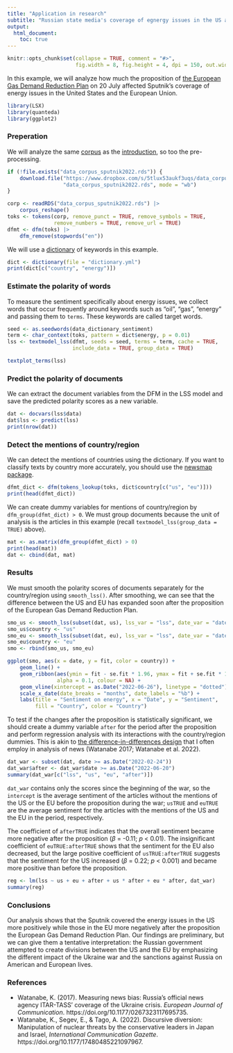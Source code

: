 ```yaml
---
title: "Application in research"
subtitle: "Russian state media's coverage of egnergy issues in the US and the EU"
output: 
  html_document:
    toc: true
---
```


```r
knitr::opts_chunk$set(collapse = TRUE, comment = "#>", 
                      fig.width = 8, fig.height = 4, dpi = 150, out.width = 760)
```

In this example, we will analyze how much the proposition of [the European Gas Demand Reduction Plan](https://ec.europa.eu/commission/presscorner/detail/en/ip_22_4608) on 20 July affected Sputnik's coverage of energy issues in the United States and the European Union.

```r
library(LSX)
library(quanteda)
library(ggplot2)
```

### Preperation

We will analyze the same [corpus](https://www.dropbox.com/s/5tlux53aukf3uqs/data_corpus_sputnik2022.rds?dl=1) as the [introduction](./introduction.html), so too the pre-processing.

```r
if (!file.exists("data_corpus_sputnik2022.rds")) {
    download.file("https://www.dropbox.com/s/5tlux53aukf3uqs/data_corpus_sputnik2022.rds?dl=1",
                  "data_corpus_sputnik2022.rds", mode = "wb")
}
```

```r
corp <- readRDS("data_corpus_sputnik2022.rds") |>
    corpus_reshape()
toks <- tokens(corp, remove_punct = TRUE, remove_symbols = TRUE, 
               remove_numbers = TRUE, remove_url = TRUE)
dfmt <- dfm(toks) |> 
    dfm_remove(stopwords("en"))
```

We will use a [dictionary](https://github.com/koheiw/LSX/tree/master/vignettes) of keywords in this example. 

```r
dict <- dictionary(file = "dictionary.yml")
print(dict[c("country", "energy")])
```

### Estimate the polarity of words

To measure the sentiment specifically about energy issues, we collect words that occur frequently around keywords such as "oil", "gas", "energy" and passing them to `terms`. These keywords are called target words.

```r
seed <- as.seedwords(data_dictionary_sentiment)
term <- char_context(toks, pattern = dict$energy, p = 0.01)
lss <- textmodel_lss(dfmt, seeds = seed, terms = term, cache = TRUE, 
                     include_data = TRUE, group_data = TRUE)
```

```r
textplot_terms(lss)
```

### Predict the polarity of documents

We can extract the document variables from the DFM in the LSS model and save the predicted polarity scores as a new variable.

```r
dat <- docvars(lss$data)
dat$lss <- predict(lss)
print(nrow(dat))
```

### Detect the mentions of country/region 

We can detect the mentions of countries using the dictionary. If you want to classify texts by country more accurately, you should use the [newsmap package](https://cran.r-project.org/package=newsmap).

```r
dfmt_dict <- dfm(tokens_lookup(toks, dict$country[c("us", "eu")]))
print(head(dfmt_dict))
```

We can create dummy variables for mentions of country/region by `dfm_group(dfmt_dict) > 0`. We must group documents because the unit of analysis is the articles in this example (recall `textmodel_lss(group_data = TRUE)` above).

```r
mat <- as.matrix(dfm_group(dfmt_dict) > 0)
print(head(mat))
dat <- cbind(dat, mat)
```

### Results

We must smooth the polarity scores of documents separately for the country/region using `smooth_lss()`. After smoothing, we can see that the difference between the US and EU has expanded soon after the proposition of the European Gas Demand Reduction Plan.

```r
smo_us <- smooth_lss(subset(dat, us), lss_var = "lss", date_var = "date")
smo_us$country <- "us"
smo_eu <- smooth_lss(subset(dat, eu), lss_var = "lss", date_var = "date")
smo_eu$country <- "eu"
smo <- rbind(smo_us, smo_eu)
```

```r
ggplot(smo, aes(x = date, y = fit, color = country)) + 
    geom_line() +
    geom_ribbon(aes(ymin = fit - se.fit * 1.96, ymax = fit + se.fit * 1.96, fill = country), 
                alpha = 0.1, colour = NA) +
    geom_vline(xintercept = as.Date("2022-06-26"), linetype = "dotted") +
    scale_x_date(date_breaks = "months", date_labels = "%b") +
    labs(title = "Sentiment on energy", x = "Date", y = "Sentiment", 
         fill = "Country", color = "Country")
```

To test if the changes after the proposition is statistically significant, we should create a dummy variable `after` for the period after the proposition and perform regression analysis with its interactions with the country/region dummies. This is akin to [the difference-in-differences design](https://en.wikipedia.org/wiki/Difference_in_differences) that I often employ in analysis of news (Watanabe 2017; Watanabe et al. 2022).

```r
dat_war <- subset(dat, date >= as.Date("2022-02-24"))
dat_war$after <- dat_war$date >= as.Date("2022-06-20")
summary(dat_war[c("lss", "us", "eu", "after")])
```

`dat_war` contains only the scores since the beginning of the war, so the `intercept` is the average sentiment of the articles without the mentions of the US or the EU before the proposition during the war; `usTRUE` and `euTRUE` are the average sentiment for the articles with the mentions of the US and the EU in the period, respectively.

The coefficient of `afterTRUE` indicates that the overall sentiment became more negative after the proposition (*β* = -0.11; *p* < 0.01). The insignificant coefficient of `euTRUE:afterTRUE` shows that the sentiment for the EU also decreased, but the large positive coefficient of `usTRUE:afterTRUE` suggests that the sentiment for the US increased (*β* = 0.22; *p* < 0.001) and became more positive than before the proposition.

```r
reg <- lm(lss ~ us + eu + after + us * after + eu * after, dat_war)
summary(reg) 
```

### Conclusions

Our analysis shows that the Sputnik covered the energy issues in the US more positively while those in the EU more negatively after the proposition the European Gas Demand Reduction Plan. Our findings are preliminary, but we can give them a tentative interpretation: the Russian government attempted to create divisions between the US and the EU by emphasizing the different impact of the Ukraine war and the sanctions against Russia on American and European lives.

### References

- Watanabe, K. (2017). Measuring news bias: Russia’s official news agency ITAR-TASS’ coverage of the Ukraine crisis. *European Journal of Communication*. https://doi.org/10.1177/0267323117695735.
- Watanabe, K., Segev, E., & Tago, A. (2022). Discursive diversion: Manipulation of nuclear threats by the conservative leaders in Japan and Israel, *International Communication Gazette*. https://doi.org/10.1177/17480485221097967.
